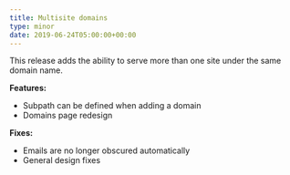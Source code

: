 ```yaml
---
title: Multisite domains
type: minor
date: 2019-06-24T05:00:00+00:00
---
```


This release adds the ability to serve more than one site under the same domain name.

**Features:**

* Subpath can be defined when adding a domain
* Domains page redesign

**Fixes:**

* Emails are no longer obscured automatically
* General design fixes